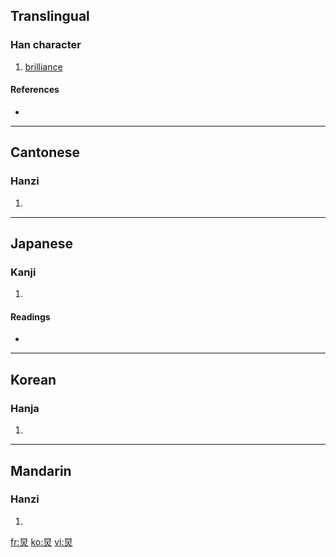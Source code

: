 {{see|耿}}
==Translingual==

===Han character===
{{Han char|rn=86|rad=火|as=04|sn=8|four=6080<sub>9</sub>|canj=日火 (AF)}}

# [[brilliance]]

====References====
* {{Han ref|kx=0666.320|dkj=18896|hdz=32191.170|uh=7085|ud=28805|bh=CD52|bd=52562}}

----

==Cantonese==

===Hanzi===
{{yue-hanzi|jyut=|y=gwai6, gwing2}}

# {{defn|Cantonese}}

----

==Japanese==

===Kanji===
{{ja-kanji|grade=|rs=火04}}

# {{defn|Japanese}}

====Readings====
* {{ja-readings|on=[[けい]] (kei), [[きょう]] (kyō), [[えい]] (ei), [[よう]] (yō)|kun=[[あらわれる]] (arawareru)}}

----

==Korean==

===Hanja===
{{ko-hanja|hangeul=경|eumhun=|rv=gyeong|mr=kyŏng|y=kyeng}}

# {{defn|Korean}}

----

==Mandarin==

===Hanzi===
{{cmn-hanzi|pin=[[jiǒng]] ([[jiong3]])|wg=chiung<sup>3</sup>}}

# {{defn|Mandarin}}

[[fr:炅]]
[[ko:炅]]
[[vi:炅]]
